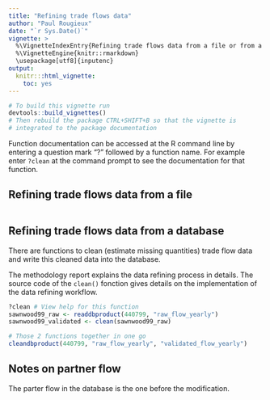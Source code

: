 ```yaml
---
title: "Refining trade flows data"
author: "Paul Rougieux"
date: "`r Sys.Date()`"
vignette: >
  %\VignetteIndexEntry{Refining trade flows data from a file or from a database}
  %\VignetteEngine{knitr::rmarkdown}
  \usepackage[utf8]{inputenc}
output:
  knitr:::html_vignette:
    toc: yes
---
```

```r
# To build this vignette run 
devtools::build_vignettes()
# Then rebuild the package CTRL+SHIFT+B so that the vignette is 
# integrated to the package documentation
```

Function documentation can be accessed at the R 
command line by entering a question mark "?"
followed by a function name. 
For example enter `?clean` at the command prompt to see
the documentation for that function.


## Refining trade flows data from a file
```r

```



## Refining trade flows data from a database
There are functions to clean (estimate missing quantities) trade flow data and write this cleaned data into the database.

The methodology report explains the data 
refining process in details.
The source code of the `clean()` fonction gives details on the implementation of the data refining workflow.
```r
?clean # View help for this function
sawnwood99_raw <- readdbproduct(440799, "raw_flow_yearly")
sawnwood99_validated <- clean(sawnwood99_raw)

# Those 2 functions together in one go
cleandbproduct(440799, "raw_flow_yearly", "validated_flow_yearly")
```


## Notes on partner flow
The parter flow in the database is the one before the modification.
